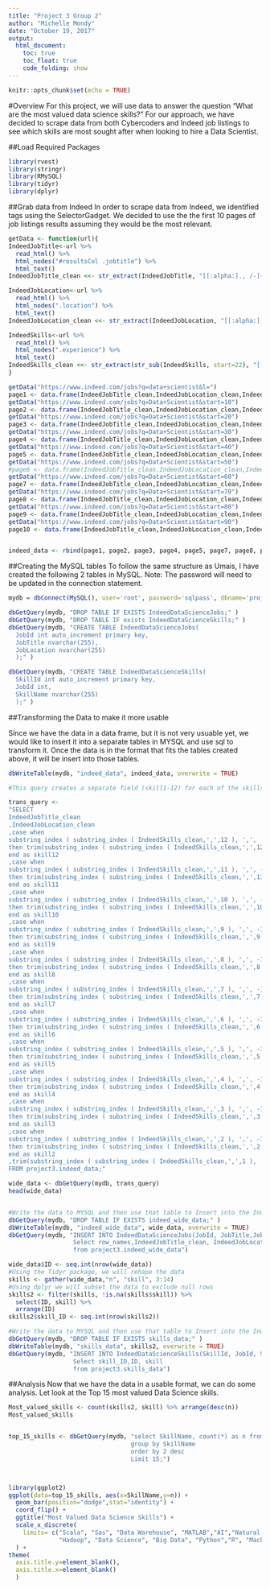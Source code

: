 ```yaml
---
title: "Project 3 Group 2"
author: "Michelle Mondy"
date: "October 19, 2017"
output: 
  html_document:
    toc: true
    toc_float: true
    code_folding: show
---
```


```r
knitr::opts_chunk$set(echo = TRUE)
```

#Overview
For this project, we will use data to answer the question "What are the most valued data science skills?" For our approach, we have decided to scrape data from both Cybercoders and Indeed job listings to see which skills are most sought after when looking to hire a Data Scientist.

##Load Required Packages
```r
library(rvest)
library(stringr)
library(RMySQL)
library(tidyr)
library(dplyr)
```


##Grab data from Indeed
In order to scrape data from Indeed, we identified tags using the SelectorGadget. We decided to use the the first 10 pages of job listings results assuming they would be the most relevant.

```r
getData <- function(url){
IndeedJobTitle<-url %>%
  read_html() %>%
  html_nodes("#resultsCol .jobtitle") %>%
  html_text()
IndeedJobTitle_clean <<- str_extract(IndeedJobTitle, "[[:alpha:]., /-]{2,}")

IndeedJobLocation<-url %>%
  read_html() %>%
  html_nodes(".location") %>%
  html_text()
IndeedJobLocation_clean <<- str_extract(IndeedJobLocation, "[[:alpha:], ]{2,}")

IndeedSkills<-url %>%
  read_html() %>%
  html_nodes(".experience") %>%
  html_text()
IndeedSkills_clean <<- str_extract(str_sub(IndeedSkills, start=22), "[[:alpha:], ]{2,}")
}

getData("https://www.indeed.com/jobs?q=data+scientist&l=")
page1 <- data.frame(IndeedJobTitle_clean,IndeedJobLocation_clean,IndeedSkills_clean)
getData("https://www.indeed.com/jobs?q=Data+Scientist&start=10")
page2 <- data.frame(IndeedJobTitle_clean,IndeedJobLocation_clean,IndeedSkills_clean)
getData("https://www.indeed.com/jobs?q=Data+Scientist&start=20")
page3 <- data.frame(IndeedJobTitle_clean,IndeedJobLocation_clean,IndeedSkills_clean)
getData("https://www.indeed.com/jobs?q=Data+Scientist&start=30")
page4 <- data.frame(IndeedJobTitle_clean,IndeedJobLocation_clean,IndeedSkills_clean)
getData("https://www.indeed.com/jobs?q=Data+Scientist&start=40")
page5 <- data.frame(IndeedJobTitle_clean,IndeedJobLocation_clean,IndeedSkills_clean)
getData("https://www.indeed.com/jobs?q=Data+Scientist&start=50")
#page6 <- data.frame(IndeedJobTitle_clean,IndeedJobLocation_clean,IndeedSkills_clean)
getData("https://www.indeed.com/jobs?q=Data+Scientist&start=60")
page7 <- data.frame(IndeedJobTitle_clean,IndeedJobLocation_clean,IndeedSkills_clean)
getData("https://www.indeed.com/jobs?q=Data+Scientist&start=70")
page8 <- data.frame(IndeedJobTitle_clean,IndeedJobLocation_clean,IndeedSkills_clean)
getData("https://www.indeed.com/jobs?q=Data+Scientist&start=80")
page9 <- data.frame(IndeedJobTitle_clean,IndeedJobLocation_clean,IndeedSkills_clean)
getData("https://www.indeed.com/jobs?q=Data+Scientist&start=90")
page10 <- data.frame(IndeedJobTitle_clean,IndeedJobLocation_clean,IndeedSkills_clean)


indeed_data <- rbind(page1, page2, page3, page4, page5, page7, page8, page9, page10)
```

##Creating the MySQL tables
To follow the same structure as Umais, I have created the following 2 tables in MySQL. Note: The password will need to be updated in the connection statement. 

```r
mydb = dbConnect(MySQL(), user='root', password='sqlpass', dbname='project3', host='localhost')

dbGetQuery(mydb, "DROP TABLE IF EXISTS IndeedDataScienceJobs;" )
dbGetQuery(mydb, "DROP TABLE IF exists IndeedDataScienceSkills;" )
dbGetQuery(mydb, "CREATE TABLE IndeedDataScienceJobs(
  JobId int auto_increment primary key,
  JobTitle nvarchar(255),
  JobLocation nvarchar(255)
  );" )

dbGetQuery(mydb, "CREATE TABLE IndeedDataScienceSkills(
  SkillId int auto_increment primary key,
  JobId int,
  SkillName nvarchar(255)
  );" )
```

##Transforming the Data to make it more usable

Since we have the data in a data frame, but it is not very usuable yet, we would like to insert it into a separate tables in MYSQL and use sql to transform it. Once the data is in the format that fits the tables created above, it will be insert into those tables. 

```r
dbWriteTable(mydb, "indeed_data", indeed_data, overwrite = TRUE)

#This query creates a separate field (skill1-12) for each of the skills listed in the "IndeedSkills_clean" column. It also strips out the white space.

trans_query <- 
"SELECT 
IndeedJobTitle_clean
,IndeedJobLocation_clean
,case when 
substring_index ( substring_index ( IndeedSkills_clean,',',12 ), ',', -1) <> substring_index ( substring_index ( IndeedSkills_clean,',',11 ), ',', -1) 
then trim(substring_index ( substring_index ( IndeedSkills_clean,',',12 ), ',', -1)) else null 
end as skill12
,case when 
substring_index ( substring_index ( IndeedSkills_clean,',',11 ), ',', -1) <> substring_index ( substring_index ( IndeedSkills_clean,',',10 ), ',', -1) 
then trim(substring_index ( substring_index ( IndeedSkills_clean,',',11 ), ',', -1)) else null 
end as skill11
,case when 
substring_index ( substring_index ( IndeedSkills_clean,',',10 ), ',', -1) <> substring_index ( substring_index ( IndeedSkills_clean,',',9 ), ',', -1) 
then trim(substring_index ( substring_index ( IndeedSkills_clean,',',10 ), ',', -1)) else null 
end as skill10
,case when 
substring_index ( substring_index ( IndeedSkills_clean,',',9 ), ',', -1) <> substring_index ( substring_index ( IndeedSkills_clean,',',8 ), ',', -1) 
then trim(substring_index ( substring_index ( IndeedSkills_clean,',',9 ), ',', -1)) else null 
end as skill9
,case when 
substring_index ( substring_index ( IndeedSkills_clean,',',8 ), ',', -1) <> substring_index ( substring_index ( IndeedSkills_clean,',',7 ), ',', -1) 
then trim(substring_index ( substring_index ( IndeedSkills_clean,',',8 ), ',', -1)) else null 
end as skill8
,case when 
substring_index ( substring_index ( IndeedSkills_clean,',',7 ), ',', -1) <> substring_index ( substring_index ( IndeedSkills_clean,',',6 ), ',', -1) 
then trim(substring_index ( substring_index ( IndeedSkills_clean,',',7 ), ',', -1)) else null 
end as skill7
,case when 
substring_index ( substring_index ( IndeedSkills_clean,',',6 ), ',', -1) <> substring_index ( substring_index ( IndeedSkills_clean,',',5 ), ',', -1) 
then trim(substring_index ( substring_index ( IndeedSkills_clean,',',6 ), ',', -1)) else null 
end as skill6
,case when 
substring_index ( substring_index ( IndeedSkills_clean,',',5 ), ',', -1) <> substring_index ( substring_index ( IndeedSkills_clean,',',4 ), ',', -1) 
then trim(substring_index ( substring_index ( IndeedSkills_clean,',',5 ), ',', -1)) else null 
end as skill5
,case when 
substring_index ( substring_index ( IndeedSkills_clean,',',4 ), ',', -1) <> substring_index ( substring_index ( IndeedSkills_clean,',',3 ), ',', -1) 
then trim(substring_index ( substring_index ( IndeedSkills_clean,',',4 ), ',', -1)) else null 
end as skill4
,case when 
substring_index ( substring_index ( IndeedSkills_clean,',',3 ), ',', -1) <> substring_index ( substring_index ( IndeedSkills_clean,',',2 ), ',', -1) 
then trim(substring_index ( substring_index ( IndeedSkills_clean,',',3 ), ',', -1)) else null 
end as skill3
,case when 
substring_index ( substring_index ( IndeedSkills_clean,',',2 ), ',', -1) <> substring_index ( substring_index ( IndeedSkills_clean,',',1 ), ',', -1) 
then trim(substring_index ( substring_index ( IndeedSkills_clean,',',2 ), ',', -1)) else null 
end as skill2
,trim(substring_index ( substring_index ( IndeedSkills_clean,',',1 ), ',', -1)) as skill1
FROM project3.indeed_data;"

wide_data <- dbGetQuery(mydb, trans_query)
head(wide_data)


#Write the data to MYSQL and then use that table to Insert into the IndeedDataScienceJobs table
dbGetQuery(mydb, "DROP TABLE IF EXISTS indeed_wide_data;" )
dbWriteTable(mydb, "indeed_wide_data", wide_data, overwrite = TRUE)
dbGetQuery(mydb, "INSERT INTO IndeedDataScienceJobs(JobId, JobTitle,JobLocation) 
                  Select row_names,IndeedJobTitle_clean, IndeedJobLocation_clean
                  from project3.indeed_wide_data")

wide_data$ID <- seq.int(nrow(wide_data))
#Using the Tidyr package, we will rehape the data
skills <- gather(wide_data,"n", "skill", 3:14)
#Using dplyr we will subset the data to exclude null rows
skills2 <- filter(skills, !is.na(skills$skill)) %>% 
  select(ID, skill) %>% 
  arrange(ID)
skills2$skill_ID <- seq.int(nrow(skills2))

#Write the data to MYSQL and then use that table to Insert into the IndeedDataScienceSkills table
dbGetQuery(mydb, "DROP TABLE IF EXISTS skills_data;" )
dbWriteTable(mydb, "skills_data", skills2, overwrite = TRUE)
dbGetQuery(mydb, "INSERT INTO IndeedDataScienceSkills(SkillId, JobId, SkillName) 
                  Select skill_ID,ID, skill
                  from project3.skills_data")
```


##Analysis
Now that we have the data in a usable format, we can do some analysis. Let look at the Top 15 most valued Data Science skills.

```r
Most_valued_skills <- count(skills2, skill) %>% arrange(desc(n))
Most_valued_skills


top_15_skills <- dbGetQuery(mydb, "select SkillName, count(*) as n from project3.indeeddatascienceskills
                                  group by SkillName
                                  order by 2 desc
                                  Limit 15;")



library(ggplot2)
ggplot(data=top_15_skills, aes(x=SkillName,y=n)) +
  geom_bar(position="dodge",stat="identity") + 
  coord_flip() +
  ggtitle("Most Valued Data Science Skills") +
  scale_x_discrete(
    limits= c("Scala", "Sas", "Data Warehouse", "MATLAB","AI","Natural Language Processing", "Java","Data Mining","Spark", 
              "Hadoop", "Data Science", "Big Data", "Python","R", "Machine Learning")
  ) +
theme(
  axis.title.y=element_blank(),
  axis.title.x=element_blank()
  )
```




